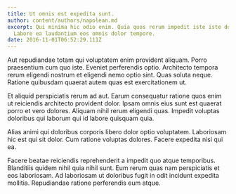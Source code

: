 ```yaml
---
title: Ut omnis est expedita sunt.
author: content/authors/napolean.md
excerpt: Qui minima hic odio enim. Quia quos rerum impedit iste iste dolorum.
  Labore ea laudantium eos omnis dolor tempore.
date: 2016-11-01T06:52:29.111Z
---
```

Aut repudiandae totam qui voluptatem enim provident aliquam. Porro praesentium cum quo iste. Eveniet perferendis optio. Architecto tempora rerum eligendi nostrum et eligendi nemo optio sint. Quas soluta neque. Ratione quibusdam quaerat autem quas est exercitationem ut.
 Et aliquid perspiciatis rerum ad aut. Earum consequatur ratione quos enim ut reiciendis architecto provident dolor. Ipsam omnis eius sunt est quaerat porro et vero dolores. Aliquam nihil rerum eligendi quas. Impedit voluptas doloribus qui laborum qui id labore quisquam quia.
 Alias animi qui doloribus corporis libero dolor optio voluptatem. Laboriosam hic est qui sit dolor. Cum ratione voluptas dolores. Facere expedita nisi qui ea.
 Facere beatae reiciendis reprehenderit a impedit quo atque temporibus. Blanditiis quidem nihil quia nihil sunt. Eum rerum quas nam perspiciatis et eos laboriosam. Ad laboriosam ut doloribus fugit in odit incidunt expedita mollitia. Repudiandae ratione perferendis eum atque.